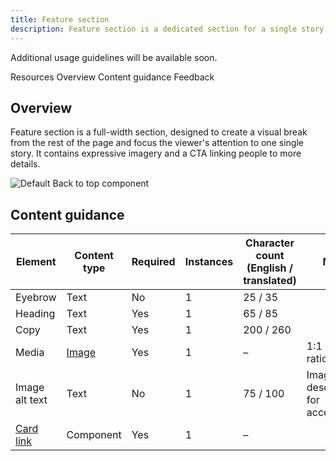```yaml
---
title: Feature section
description: Feature section is a dedicated section for a single story.
---
```



<ComponentDescription name="Feature section" type="layout" />

<InlineNotification>

Additional usage guidelines will be available soon.

</InlineNotification>

<AnchorLinks>

<AnchorLink>Resources</AnchorLink>
<AnchorLink>Overview</AnchorLink>
<AnchorLink>Content guidance</AnchorLink>
<AnchorLink>Feedback</AnchorLink>

</AnchorLinks>

<ResourceLinks name="Feature section" type="layout" />

## Overview

Feature section is a full-width section, designed to create a visual break from the rest of the page and focus the viewer's attention to one single story. It contains expressive imagery and a CTA linking people to more details.

<Row>
<Column colMd={8} colLg={12}>

![Default Back to top component](../../images/component/feature-section/feature-section.png)

</Column>
</Row>

## Content guidance

| Element                                                                      | Content type                                                     | Required | Instances | Character count <br/>(English / translated) | Notes                   |
| ---------------------------------------------------------------------------- | ---------------------------------------------------------------- | -------- | --------- | ------------------------------------------- | ------------------------|
| Eyebrow                                                                      | Text                                                             | No       | 1         |          25 / 35                            |  |
| Heading                                                                      | Text                                                             | Yes      | 1         |          65 / 85                            |        |
| Copy                                                                         | Text                                                             | Yes      | 1         |   200 / 260                                 |                         |
| Media                                                                        | [Image](https://www.ibm.com/standards/carbon/components/images/) | Yes      | 1         | –                                           | 1:1 aspect ration. |
| Image alt text                                                               | Text                                                             | No       | 1         |          75 / 100                           | Image description for accessibility. |
| [Card link](https://www.ibm.com/standards/carbon/components/cards#card-link) | Component                                                        | Yes      | 1         | –                                           |  |

<ComponentFooter name="Feature section" type="layout" />
